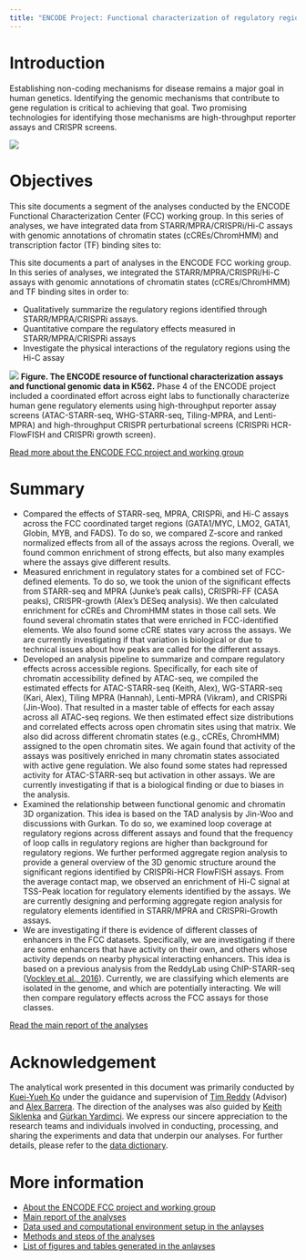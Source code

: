 ```yaml
---
title: "ENCODE Project: Functional characterization of regulatory regions using genome-wide functional screens and chromatin interactions"
---
```


# Introduction

Establishing non-coding mechanisms for disease remains a major goal in human genetics. Identifying the genomic mechanisms that contribute to gene regulation is critical to achieving that goal. Two promising technologies for identifying those mechanisms are high-throughput reporter assays and CRISPR screens. 

![](./figure/01_introduction/fig_fcc_intro_assays.png)

# Objectives

This site documents a segment of the analyses conducted by the ENCODE Functional Characterization Center (FCC) working group. In this series of analyses, we have integrated data from STARR/MPRA/CRISPRi/Hi-C assays with genomic annotations of chromatin states (cCREs/ChromHMM) and transcription factor (TF) binding sites to:

This site documents a part of analyses in the ENCODE FCC working group. In this series of analyses, we integrated the STARR/MPRA/CRISPRi/Hi-C assays with genomic annotations of chromatin states (cCREs/ChromHMM) and TF binding sites in order to:

- Qualitatively summarize the regulatory regions identified through STARR/MPRA/CRISPRi assays.
- Quantitative compare the regulatory effects measured in STARR/MPRA/CRISPRi assays
- Investigate the physical interactions of the regulatory regions using the Hi-C assay

![](./figure/01_introduction/fig_fcc_trackplots.png)
**Figure. The ENCODE resource of functional characterization assays and functional genomic data in K562.**
Phase 4 of the ENCODE project included a coordinated effort across eight labs to functionally characterize human gene regulatory elements using high-throughput reporter assay screens (ATAC-STARR-seq, WHG-STARR-seq, Tiling-MPRA, and Lenti-MPRA) and high-throughput CRISPR perturbational screens (CRISPRi HCR-FlowFISH and CRISPRi growth screen).

[Read more about the ENCODE FCC project and working group](./about.qmd)

# Summary

- Compared the effects of STARR-seq, MPRA, CRISPRi, and Hi-C assays across the FCC coordinated target regions (GATA1/MYC, LMO2, GATA1, Globin, MYB, and FADS). To do so, we compared Z-score and ranked normalized effects from all of the assays across the regions. Overall, we found common enrichment of strong effects, but also many examples where the assays give different results.
- Measured enrichment in regulatory states for a combined set of FCC-defined elements. To do so, we took the union of the significant effects from STARR-seq and MPRA (Junke's peak calls), CRISPRi-FF (CASA peaks), CRISPR-growth (Alex's DESeq analysis). We then calculated enrichment for cCREs and ChromHMM states in those call sets. We found several chromatin states that were enriched in FCC-identified elements. We also found some cCRE states vary across the assays. We are currently investigating if that variation is biological or due to technical issues about how peaks are called for the different assays.
- Developed an analysis pipeline to summarize and compare regulatory effects across accessible regions. Specifically, for each site of chromatin accessibility defined by ATAC-seq, we compiled the estimated effects for ATAC-STARR-seq (Keith, Alex), WG-STARR-seq (Kari, Alex), Tiling MPRA (Hannah), Lenti-MPRA (Vikram), and CRISPRi (Jin-Woo). That resulted in a master table of effects for each assay across all ATAC-seq regions. We then estimated effect size distributions and correlated effects across open chromatin sites using that matrix. We also did across different chromatin states (e.g., cCREs, ChromHMM) assigned to the open chromatin sites. We again found that activity of the assays was positively enriched in many chromatin states associated with active gene regulation. We also found some states had repressed activity for ATAC-STARR-seq but activation in other assays. We are currently investigating if that is a biological finding or due to biases in the analysis.
- Examined the relationship between functional genomic and chromatin 3D organization. This idea is based on the TAD analysis by Jin-Woo and discussions with Gurkan. To do so, we examined loop coverage at regulatory regions across different assays and found that the frequency of loop calls in regulatory regions are higher than background for regulatory regions. We further performed aggregate region analysis to provide a general overview of the 3D genomic structure around the significant regions identified by CRISPRi-HCR FlowFISH assays. From the average contact map, we observed an enrichment of Hi-C signal at TSS-Peak location for regulatory elements identified by the assays. We are currently designing and performing aggregate region analysis for regulatory elements identified in STARR/MPRA and CRISPRi-Growth assays.
- We are investigating if there is evidence of different classes of enhancers in the FCC datasets. Specifically, we are investigating if there are some enhancers that have activity on their own, and others whose activity depends on nearby physical interacting enhancers. This idea is based on a previous analysis from the ReddyLab using ChIP-STARR-seq ([Vockley et al., 2016](https://pubmed.ncbi.nlm.nih.gov/27565349/)). Currently, we are classifying which elements are isolated in the genome, and which are potentially interacting. We will then compare regulatory effects across the FCC assays for those classes.

[Read the main report of the analyses](./report.qmd)

# Acknowledgement

The analytical work presented in this document was primarily conducted by [Kuei-Yueh Ko](https://www.linkedin.com/in/kuei-yueh-ko/) under the guidance and supervision of [Tim Reddy](https://reddylab.org/people) (Advisor) and [Alex Barrera](https://www.linkedin.com/in/alejandro-barrera-204a1a35/). The direction of the analyses was also guided by [Keith Siklenka](https://biostat.duke.edu/profile/keith-siklenka) and [Gürkan Yardimci](https://www.linkedin.com/in/galip-g%C3%BCrkan-yard%C4%B1mc%C4%B1-b145a28a/). We express our sincere appreciation to the research teams and individuals involved in conducting, processing, and sharing the experiments and data that underpin our analyses. For further details, please refer to the [data dictionary](./data.qmd#`Data Dictionary`).

# More information
* [About the ENCODE FCC project and working group](./about.qmd)
* [Main report of the analyses](./report.qmd)
* [Data used and computational environment setup in the anlayses](./data.qmd)
* [Methods and steps of the analyses](./code.qmd)
* [List of figures and tables generated in the anlayses](./results.qmd)

